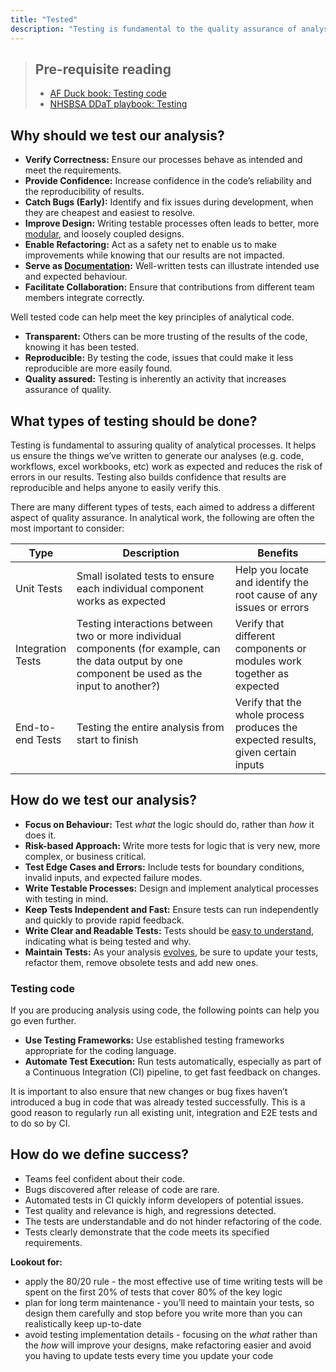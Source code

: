 ```yaml
---
title: "Tested"
description: "Testing is fundamental to the quality assurance of analysis."
---
```


> ## Pre-requisite reading
>
> * [AF Duck book: Testing code][duck-book-testing]
> * [NHSBSA DDaT playbook: Testing][ddat-playbook-testing]

## Why should we test our analysis?

* **Verify Correctness:** Ensure our processes behave as intended and meet the requirements.
* **Provide Confidence:** Increase confidence in the code's reliability and the reproducibility of results.
* **Catch Bugs (Early):** Identify and fix issues during development, when they are cheapest and easiest to resolve.
* **Improve Design:** Writing testable processes often leads to better, more [modular][modular], and loosely coupled designs.
* **Enable Refactoring:** Act as a safety net to enable us to make improvements while knowing that our results are not impacted.
* **Serve as [Documentation][documented]:** Well-written tests can illustrate intended use and expected behaviour.
* **Facilitate Collaboration:** Ensure that contributions from different team members integrate correctly.

Well tested code can help meet the key principles of analytical code.

* **Transparent:** Others can be more trusting of the results of the code, knowing it has been tested.
* **Reproducible:** By testing the code, issues that could make it less reproducible are more easily found.
* **Quality assured:** Testing is inherently an activity that increases assurance of quality.

## What types of testing should be done?

Testing is fundamental to assuring quality of analytical processes. It helps us ensure the things we've written to generate our analyses (e.g. code, workflows, excel workbooks, etc) work as expected and reduces the risk of errors in our results. Testing also builds confidence that results are reproducible and helps anyone to easily verify this.

There are many different types of tests, each aimed to address a different aspect of quality assurance. In analytical work, the following are often the most important to consider:

| Type | Description | Benefits |
| ----- | ------------- | -------- |
| Unit Tests | Small isolated tests to ensure each individual component works as expected | Help you locate and identify the root cause of any issues or errors |
| Integration Tests | Testing interactions between two or more individual components (for example, can the data output by one component be used as the input to another?) | Verify that different components or modules work together as expected |
| End-to-end Tests | Testing the entire analysis from start to finish | Verify that the whole process produces the expected results, given certain inputs |

## How do we test our analysis?

* **Focus on Behaviour:** Test *what* the logic should do, rather than *how* it does it.
* **Risk-based Approach:** Write more tests for logic that is very new, more complex, or business critical.
* **Test Edge Cases and Errors:** Include tests for boundary conditions, invalid inputs, and expected failure modes.
* **Write Testable Processes:** Design and implement analytical processes with testing in mind.
* **Keep Tests Independent and Fast:** Ensure tests can run independently and quickly to provide rapid feedback.
* **Write Clear and Readable Tests:** Tests should be [easy to understand][documented], indicating what is being tested and why.
* **Maintain Tests:** As your analysis [evolves][version-controlled], be sure to update your tests, refactor them, remove obsolete tests and add new ones. 

### Testing code

If you are producing analysis using code, the following points can help you go even further.

* **Use Testing Frameworks:** Use established testing frameworks appropriate for the coding language.
* **Automate Test Execution:** Run tests automatically, especially as part of a Continuous Integration (CI) pipeline, to get fast feedback on changes.

It is important to also ensure that new changes or bug fixes haven't introduced a bug in code that was already tested successfully. This is a good reason to regularly run all existing unit, integration and E2E tests and to do so by CI.

## How do we define success?
	
* Teams feel confident about their code.
* Bugs discovered after release of code are rare.
* Automated tests in CI quickly inform developers of potential issues.
* Test quality and relevance is high, and regressions detected.
* The tests are understandable and do not hinder refactoring of the code.
* Tests clearly demonstrate that the code meets its specified requirements.
	
**Lookout for:**
	
- apply the 80/20 rule - the most effective use of time writing tests will be spent on the first 20% of tests that cover 80% of the key logic
- plan for long term maintenance - you'll need to maintain your tests, so design them carefully and stop before you write more than you can realistically keep up-to-date
- avoid testing implementation details - focusing on the *what* rather than the *how* will improve your designs, make refactoring easier and avoid you having to update tests every time you update your code


[duck-book-testing]: https://best-practice-and-impact.github.io/qa-of-code-guidance/testing_code.html
[ddat-playbook-testing]: https://nhsbsa.github.io/nhsbsa-digital-playbook/testing/
[documented]: /guidance/03-document/pages/05-documented.qmd
[modular]: /guidance/01-design/pages/01-modular.qmd
[version-controlled]: /guidance/02-develop/pages/03-version-controlled.qmd
